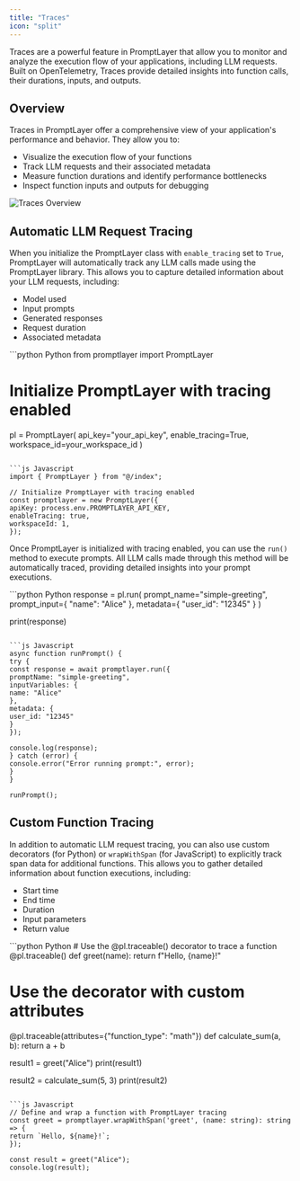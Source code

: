 ```yaml
---
title: "Traces"
icon: "split"
---
```


Traces are a powerful feature in PromptLayer that allow you to monitor and analyze the execution flow of your applications, including LLM requests. Built on OpenTelemetry, Traces provide detailed insights into function calls, their durations, inputs, and outputs.

## Overview

Traces in PromptLayer offer a comprehensive view of your application's performance and behavior. They allow you to:

- Visualize the execution flow of your functions
- Track LLM requests and their associated metadata
- Measure function durations and identify performance bottlenecks
- Inspect function inputs and outputs for debugging

![Traces Overview](/images/traces/trace-details.png)

## Automatic LLM Request Tracing

When you initialize the PromptLayer class with `enable_tracing` set to `True`, PromptLayer will automatically track any LLM calls made using the PromptLayer library. This allows you to capture detailed information about your LLM requests, including:

- Model used
- Input prompts
- Generated responses
- Request duration
- Associated metadata

<CodeGroup>
  ```python Python
  from promptlayer import PromptLayer

  # Initialize PromptLayer with tracing enabled
  pl = PromptLayer(
  api_key="your_api_key",
  enable_tracing=True,
  workspace_id=your_workspace_id
  )
  ```

  ```js Javascript
  import { PromptLayer } from "@/index";

  // Initialize PromptLayer with tracing enabled
  const promptlayer = new PromptLayer({
  apiKey: process.env.PROMPTLAYER_API_KEY,
  enableTracing: true,
  workspaceId: 1,
});
  ```
</CodeGroup>

Once PromptLayer is initialized with tracing enabled, you can use the `run()` method to execute prompts. All LLM calls made through this method will be automatically traced, providing detailed insights into your prompt executions.

<CodeGroup>
  ```python Python
  response = pl.run(
  prompt_name="simple-greeting",
  prompt_input={
  "name": "Alice"
},
  metadata={
  "user_id": "12345"
}
  )

  print(response)
  ```

  ```js Javascript
  async function runPrompt() {
  try {
  const response = await promptlayer.run({
  promptName: "simple-greeting",
  inputVariables: {
  name: "Alice"
},
  metadata: {
  user_id: "12345"
}
});

  console.log(response);
} catch (error) {
  console.error("Error running prompt:", error);
}
}

  runPrompt();
  ```
</CodeGroup>

## Custom Function Tracing

In addition to automatic LLM request tracing, you can also use custom decorators (for Python) or `wrapWithSpan` (for JavaScript) to explicitly track span data for additional functions. This allows you to gather detailed information about function executions, including:

- Start time
- End time
- Duration
- Input parameters
- Return value

<CodeGroup>
  ```python Python
  # Use the @pl.traceable() decorator to trace a function
  @pl.traceable()
  def greet(name):
  return f"Hello, {name}!"

  # Use the decorator with custom attributes
  @pl.traceable(attributes={"function_type": "math"})
  def calculate_sum(a, b):
  return a + b

  result1 = greet("Alice")
  print(result1)

  result2 = calculate_sum(5, 3)
  print(result2)
  ```

  ```js Javascript
  // Define and wrap a function with PromptLayer tracing
  const greet = promptlayer.wrapWithSpan('greet', (name: string): string => {
  return `Hello, ${name}!`;
});

  const result = greet("Alice");
  console.log(result);
  ```
</CodeGroup>
